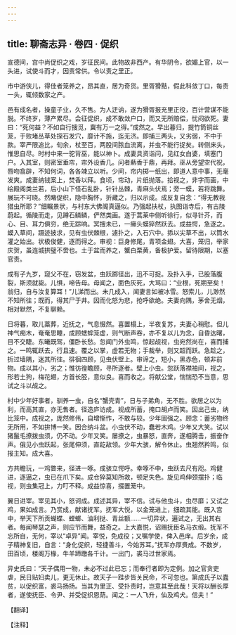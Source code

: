```yaml
---
---
---
```

title: 聊斋志异 · 卷四 · 促织
---

宣德间，宫中尚促织之戏，岁征民间。此物故非西产。有华阴令，欲媚上官，以一头进，试使斗而才，因责常供。令以责之里正。

市中游侠儿，得佳者笼养之，昂其直，居为奇货。里胥猾黠，假此科敛丁口，每责一头，辄倾数家之产。

邑有成名者，操童子业，久不售。为人迂讷，遂为猾胥报充里正役，百计营谋不能脱。不终岁，薄产累尽。会征促织，成不敢敛户口，而又无所赔偿，忧闷欲死。妻曰：“死何益？不如自行搜觅，冀有万一之得。”成然之。早出暮归，提竹筒铜丝笼，于败堵丛草处探石发穴，靡计不施，迄无济。即捕三两头，又劣弱，不中于款。宰严限追比，旬余，杖至百，两股间脓血流离，并虫不能行捉矣。转侧床头，惟思自尽。时村中来一驼背巫，能以神卜。成妻具资诣问，见红女白婆，填塞门户。入其室，则密室垂帘，帘外设香几。问者爇香于鼎，再拜。巫从旁望空代祝，唇吻翕辟，不知何词，各各竦立以听。少间，帘内掷一纸出，即道人意中事，无毫发爽。成妻纳钱案上，焚香以拜。食顷，帘动，片纸抛落。拾视之，非字而画，中绘殿阁类兰若，后小山下怪石乱卧，针针丛棘，青麻头伏焉；旁一蟆，若将跳舞。展玩不可晓。然睹促织，隐中胸怀，折藏之，归以示成。成反复自念：“得无教我猎虫所耶？”细瞩景状，与村东大佛阁真逼似。乃强起扶杖，执图诣寺后，有古陵蔚起。循陵而走，见蹲石鳞鳞，俨然类画。遂于蒿莱中侧听徐行，似寻针芥，而心、目、耳力俱穷，绝无踪响。冥搜未已，一癞头蟆猝然跃去。成益愕，急逐之。蟆入草间，蹑迹披求，见有虫伏棘根，遽扑之，入石穴中。掭以尖草不出，以筒水灌之始出。状极俊健，逐而得之。审视：巨身修尾，青项金翅。大喜，笼归，举家庆贺，虽连城拱璧不啻也。土于盆而养之，蟹白栗黄，备极护爱。留待限期，以塞官责。

成有子九岁，窥父不在，窃发盆，虫跃踯径出，迅不可捉。及扑入手，已股落腹裂，斯须就毙。儿惧，啼告母。母闻之，面色灰死，大骂曰：“业根，死期至矣！翁归，自与汝复算耳！”儿涕而出。未几成入，闻妻言如被冰雪。怒索儿，儿渺然不知所往；既而，得其尸于井。因而化怒为悲，抢呼欲绝。夫妻向隅，茅舍无烟，相对默然，不复聊赖。

日将暮，取儿藁葬，近抚之，气息惙然。喜置榻上，半夜复苏，夫妻心稍慰。但儿神气痴木，奄奄思睡，成顾蟋蟀笼虚，则气断声吞，亦不复以儿为念，自昏达曙，目不交睫。东曦既驾，僵卧长愁。忽闻门外虫鸣，惊起觇视，虫宛然尚在，喜而捕之。一鸣辄跃去，行且速。覆之以掌，虚若无物；手裁举，则又超而跃。急趁之，折过墙隅，迷其所往。徘徊四顾，见虫伏壁上。审谛之，短小，黑赤色，顿非前物。成以其小，劣之；惟彷徨瞻顾，寻所逐者。壁上小虫。忽跃落襟袖间，视之，形若土狗，梅花翅，方首长胫，意似良。喜而收之。将献公堂，惴惴恐不当意，思试之斗以觇之。

村中少年好事者，驯养一虫，自名“蟹壳青”，日与子弟角，无不胜。欲居之以为利，而高其直，亦无售者。径造庐访成。视成所蓄，掩口胡卢而笑。因出己虫，纳比笼中。成视之，庞然修伟，自增惭怍，不敢与较。少年固强之。顾念：蓄劣物终无所用，不如拚博一笑。因合纳斗盆。小虫伏不动，蠢若木鸡。少年又大笑。试以猪鬣毛撩拨虫须，仍不动。少年又笑。屡撩之，虫暴怒，直奔，遂相腾击，振奋作声。俄见小虫跃起，张尾伸须，直龁敌领。少年大骇，解令休止。虫翘然矜鸣，似报主知。成大喜。

方共瞻玩，一鸡瞥来，径进一啄。成骇立愕呼。幸啄不中，虫跃去尺有咫。鸡健进，逐逼之，虫已在爪下矣。成仓猝莫知所救，顿足失色。旋见鸡伸颈摆扑；临视，则虫集冠上，力叮不释。成益惊喜，掇置笼中。

翼日进宰。宰见其小，怒诃成。成述其异，宰不信。试与他虫斗，虫尽靡；又试之鸡，果如成言。乃赏成，献诸抚军。抚军大悦，以金笼进上，细疏其能。既入宫中，举天下所贡蝴蝶、螳螂、油利挞、青丝额……一切异状，遍试之，无出其右者。每闻琴瑟之声，则应节而舞，益奇之。上大嘉悦，诏赐抚臣名马衣缎。抚军不忘所自，无何，宰以“卓异”闻。宰悦，免成役；又嘱学使，俾入邑庠。后岁余，成子精神复旧，自言：“身化促织，轻捷善斗，今始苏耳。”抚军亦厚赉成。不数岁，田百顷，楼阁万椽，牛羊蹄躈各千计。一出门，裘马过世家焉。

异史氏曰：“天子偶用一物，未必不过此已忘；而奉行者即为定例。加之官贪吏虐，民日贴妇卖儿，更无休止。故天子一跬步皆关民命，不可忽也。第成氏子以蠹贫，以促织富，裘马扬扬。当其为里正、受扑责时，岂意其至此哉！天将以酬长厚者，遂使抚臣、令尹、并受促织恩荫。闻之：一人飞升，仙及鸡犬。信夫！”

【翻译】

【注释】


